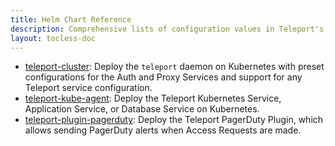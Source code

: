 ```yaml
---
title: Helm Chart Reference
description: Comprehensive lists of configuration values in Teleport's Helm charts
layout: tocless-doc
---
```


- [teleport-cluster](./helm-reference/teleport-cluster.mdx): Deploy the
  `teleport` daemon on Kubernetes with preset configurations for the Auth and
  Proxy Services and support for any Teleport service configuration.
- [teleport-kube-agent](./helm-reference/teleport-kube-agent.mdx): Deploy the
  Teleport Kubernetes Service, Application Service, or Database Service on
  Kubernetes.
- [teleport-plugin-pagerduty](./helm-reference/teleport-plugin-pagerduty.mdx):
  Deploy the Teleport PagerDuty Plugin, which allows sending PagerDuty alerts
  when Access Requests are made.
